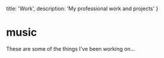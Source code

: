   title: 'Work',
  description: 'My professional work and projects'
}

# music

These are some of the things I've been working on...
